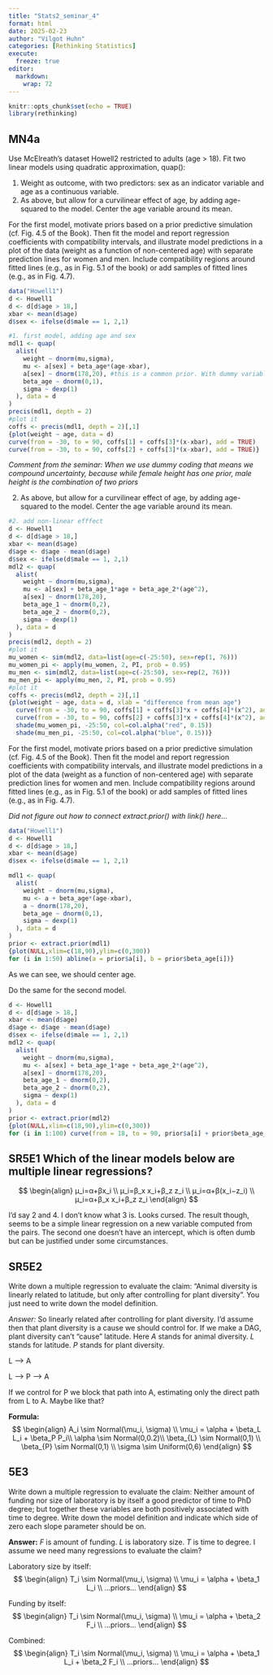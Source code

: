 ```yaml
---
title: "Stats2_seminar_4"
format: html
date: 2025-02-23
author: "Vilgot Huhn"
categories: [Rethinking Statistics]
execute:
  freeze: true
editor: 
  markdown: 
    wrap: 72
---
```


```r
knitr::opts_chunk$set(echo = TRUE)
library(rethinking)
```

## MN4a
Use McElreath’s dataset Howell2 restricted to adults (age > 18). Fit two linear models using quadratic approximation, quap():

1. Weight as outcome, with two predictors: sex as an indicator variable and age as a continuous variable.
2. As above, but allow for a curvilinear effect of age, by adding age-squared to the model. Center the age variable around its mean.

For the first model, motivate priors based on a prior predictive simulation (cf. Fig. 4.5 of the Book). Then fit the model and report regression coefficients with compatibility intervals, and illustrate model predictions in a plot of the data (weight as a function of non-centered age) with separate prediction lines for women and men. Include compatibility regions around fitted lines (e.g., as in Fig. 5.1 of the book) or add samples of fitted lines (e.g., as in Fig. 4.7).

```r
data("Howell1")
d <- Howell1
d <- d[d$age > 18,]
xbar <- mean(d$age)
d$sex <- ifelse(d$male == 1, 2,1)

#1. first model, adding age and sex
mdl1 <- quap(
  alist(
    weight ~ dnorm(mu,sigma),
    mu <- a[sex] + beta_age*(age-xbar),
    a[sex] ~ dnorm(178,20), #this is a common prior. With dummy variables parametrised we could two priors instead.
    beta_age ~ dnorm(0,1),
    sigma ~ dexp(1)
  ), data = d
)
precis(mdl1, depth = 2)
#plot it
coffs <- precis(mdl1, depth = 2)[,1]
{plot(weight ~ age, data = d)
curve(from = -30, to = 90, coffs[1] + coffs[3]*(x-xbar), add = TRUE)
curve(from = -30, to = 90, coffs[2] + coffs[3]*(x-xbar), add = TRUE)}


```

*Comment from the seminar: When we use dummy coding that means we compound uncertainty, because while female height has one prior, male height is the combination of two priors*

2. As above, but allow for a curvilinear effect of age, by adding age-squared to the model. Center the age variable around its mean.


```r
#2. add non-linear efffect
d <- Howell1
d <- d[d$age > 18,]
xbar <- mean(d$age)
d$age <- d$age - mean(d$age)
d$sex <- ifelse(d$male == 1, 2,1)
mdl2 <- quap(
  alist(
    weight ~ dnorm(mu,sigma),
    mu <- a[sex] + beta_age_1*age + beta_age_2*(age^2),
    a[sex] ~ dnorm(178,20),
    beta_age_1 ~ dnorm(0,2),
    beta_age_2 ~ dnorm(0,2),
    sigma ~ dexp(1)
  ), data = d
)
precis(mdl2, depth = 2)
#plot it
mu_women <- sim(mdl2, data=list(age=c(-25:50), sex=rep(1, 76)))
mu_women_pi <- apply(mu_women, 2, PI, prob = 0.95)
mu_men <- sim(mdl2, data=list(age=c(-25:50), sex=rep(2, 76)))
mu_men_pi <- apply(mu_men, 2, PI, prob = 0.95)
#plot it
coffs <- precis(mdl2, depth = 2)[,1]
{plot(weight ~ age, data = d, xlab = "difference from mean age")
  curve(from = -30, to = 90, coffs[1] + coffs[3]*x + coffs[4]*(x^2), add = TRUE)
  curve(from = -30, to = 90, coffs[2] + coffs[3]*x + coffs[4]*(x^2), add = TRUE)
  shade(mu_women_pi, -25:50, col=col.alpha("red", 0.15))
  shade(mu_men_pi, -25:50, col=col.alpha("blue", 0.15))}

```




For the first model, motivate priors based on a prior predictive simulation (cf. Fig. 4.5 of the Book). Then fit the model and report regression coefficients with compatibility intervals, and illustrate model predictions in a plot of the data (weight as a function of non-centered age) with separate prediction lines for women and men. Include compatibility regions around fitted lines (e.g., as in Fig. 5.1 of the book) or add samples of fitted lines (e.g., as in Fig. 4.7).

*Did not figure out how to connect extract.prior() with link() here...*

```r
data("Howell1")
d <- Howell1
d <- d[d$age > 18,]
xbar <- mean(d$age)
d$sex <- ifelse(d$male == 1, 2,1)

mdl1 <- quap(
  alist(
    weight ~ dnorm(mu,sigma),
    mu <- a + beta_age*(age-xbar),
    a ~ dnorm(178,20),
    beta_age ~ dnorm(0,1),
    sigma ~ dexp(1)
  ), data = d
)
prior <- extract.prior(mdl1)
{plot(NULL,xlim=c(18,90),ylim=c(0,300))
for (i in 1:50) abline(a = prior$a[i], b = prior$beta_age[i])}

```

As we can see, we should center age.

Do the same for the second model.

```r
d <- Howell1
d <- d[d$age > 18,]
xbar <- mean(d$age)
d$age <- d$age - mean(d$age)
d$sex <- ifelse(d$male == 1, 2,1)
mdl2 <- quap(
  alist(
    weight ~ dnorm(mu,sigma),
    mu <- a[sex] + beta_age_1*age + beta_age_2*(age^2),
    a[sex] ~ dnorm(178,20),
    beta_age_1 ~ dnorm(0,2),
    beta_age_2 ~ dnorm(0,2),
    sigma ~ dexp(1)
  ), data = d
)
prior <- extract.prior(mdl2)
{plot(NULL,xlim=c(18,90),ylim=c(0,300))
for (i in 1:100) curve(from = 18, to = 90, prior$a[i] + prior$beta_age_1[i]*x + prior$beta_age_2[i]*(x^2), add = TRUE )} #brakets!!


```




## SR5E1 Which of the linear models below are multiple linear regressions?

$$
\begin{align}
μ_i=α+βx_i \\
μ_i=β_x x_i+β_z z_i \\
μ_i=α+β(x_i−z_i) \\
μ_i=α+β_x x_i+β_z z_i
\end{align}
$$

I'd say 2 and 4. I don't know what 3 is. Looks cursed. The result though, seems to be a simple linear regression on a new variable computed from the pairs. The second one doesn't have an intercept, which is often dumb but can be justified under some circumstances.

## SR5E2

Write down a multiple regression to evaluate the claim: “Animal diversity is linearly related to latitude, but only after controlling for plant diversity”. You just need to write down the model definition. 

*Answer:*
So linearly related after controlling for plant diversity. I'd assume then that plant diversity is a cause we should control for. If we make a DAG, plant diversity can't "cause" latitude. Here $A$ stands for animal diversity. $L$ stands for latitude. $P$ stands for plant diversity.

L --> A

L --> P --> A

If we control for P we block that path into A, estimating only the direct path from L to A. Maybe like that?

**Formula:**
$$
\begin{align}
A_i \sim Normal(\mu_i, \sigma) \\
\mu_i = \alpha + \beta_L L_i + \beta_P P_i\\
\alpha \sim Normal(0,0.2)\\
\beta_{L} \sim Normal(0,1) \\
\beta_{P} \sim Normal(0,1) \\
\sigma \sim Uniform(0,6)
\end{align}
$$

## 5E3
Write down a multiple regression to evaluate the claim: Neither amount of funding nor size of laboratory is by itself a good predictor of time to PhD degree; but together these variables are both positively associated with time to degree. Write down the model definition and indicate which side of zero each slope parameter should be on.

**Answer:**
$F$ is amount of funding. $L$ is laboratory size. $T$ is time to degree.
I assume we need many regressions to evaluate the claim?

Laboratory size by itself:
$$
\begin{align}
T_i \sim Normal(\mu_i, \sigma) \\
\mu_i = \alpha + \beta_1 L_i \\
...priors...
\end{align}
$$

Funding by itself:
$$
\begin{align}
T_i \sim Normal(\mu_i, \sigma) \\
\mu_i = \alpha + \beta_2 F_i \\
...priors...
\end{align}
$$

Combined:
$$
\begin{align}
T_i \sim Normal(\mu_i, \sigma) \\
\mu_i = \alpha + \beta_1 L_i + \beta_2 F_i \\
...priors...
\end{align}
$$
